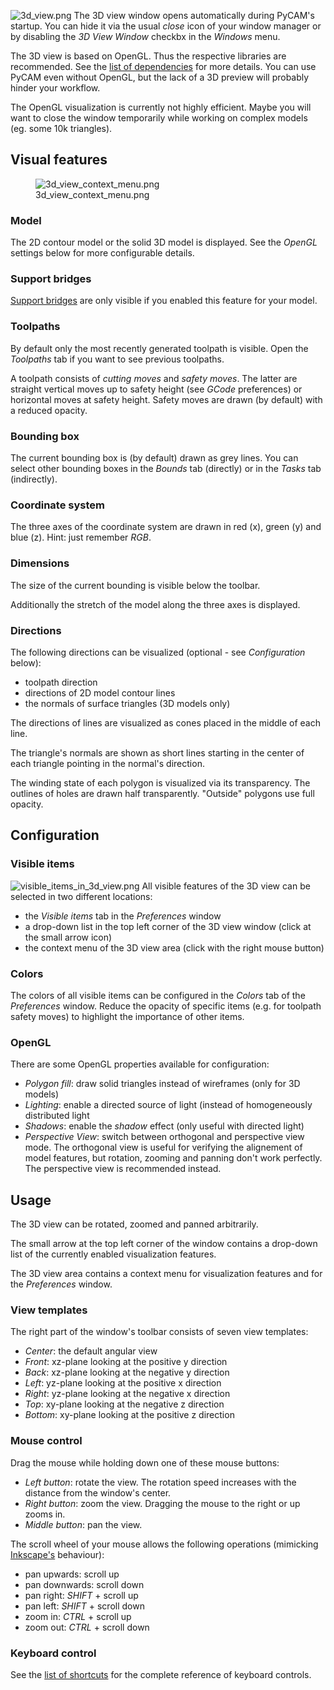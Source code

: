 [[Image:3d_view.png|thumb]]
The 3D view window opens automatically during PyCAM's startup. You can hide it via the usual ''close'' icon of your window manager or by disabling the ''3D View Window'' checkbx in the ''Windows'' menu.

The 3D view is based on OpenGL. Thus the respective libraries are recommended. See the [[Requirements|list of dependencies]] for more details. You can use PyCAM even without OpenGL, but the lack of a 3D preview will probably hinder your workflow.

The OpenGL visualization is currently not highly efficient. Maybe you will want to close the window temporarily while working on complex models (eg. some 10k triangles).

== Visual features ==
[[Image:3d_view_context_menu.png|thumb]]
=== Model ===
The 2D contour model or the solid 3D model is displayed. See the ''OpenGL'' settings below for more configurable details.

=== Support bridges ===
[[Support Bridges|Support bridges]] are only visible if you enabled this feature for your model.

=== Toolpaths ===
By default only the most recently generated toolpath is visible. Open the ''Toolpaths'' tab if you want to see previous toolpaths.

A toolpath consists of ''cutting moves'' and ''safety moves''. The latter are straight vertical moves up to safety height (see ''GCode'' preferences) or horizontal moves at safety height. Safety moves are drawn (by default) with a reduced opacity.

=== Bounding box ===
The current bounding box is (by default) drawn as grey lines. You can select other bounding boxes in the ''Bounds'' tab (directly) or in the ''Tasks'' tab (indirectly).


=== Coordinate system ===
The three axes of the coordinate system are drawn in red (x), green (y) and blue (z). Hint: just remember ''RGB''.

=== Dimensions ===
The size of the current bounding is visible below the toolbar.

Additionally the stretch of the model along the three axes is displayed.

=== Directions ===
The following directions can be visualized (optional - see ''Configuration'' below):
* toolpath direction
* directions of 2D model contour lines
* the normals of surface triangles (3D models only)

The directions of lines are visualized as cones placed in the middle of each line.

The triangle's normals are shown as short lines starting in the center of each triangle pointing in the normal's direction.

The winding state of each polygon is visualized via its transparency. The outlines of holes are drawn half transparently. "Outside" polygons use full opacity.

== Configuration ==
=== Visible items ===
[[Image:visible_items_in_3d_view.png|thumb]]
All visible features of the 3D view can be selected in two different locations:
* the ''Visible items'' tab in the ''Preferences'' window
* a drop-down list in the top left corner of the 3D view window (click at the small arrow icon)
* the context menu of the 3D view area (click with the right mouse button)

=== Colors ===
The colors of all visible items can be configured in the ''Colors'' tab of the ''Preferences'' window. Reduce the opacity of specific items (e.g. for toolpath safety moves) to highlight the importance of other items.

=== OpenGL ===
There are some OpenGL properties available for configuration:
* ''Polygon fill'': draw solid triangles instead of wireframes (only for 3D models)
* ''Lighting'': enable a directed source of light (instead of homogeneously distributed light
* ''Shadows'': enable the ''shadow'' effect (only useful with directed light)
* ''Perspective View'': switch between orthogonal and perspective view mode. The orthogonal view is useful for verifying the alignement of model features, but rotation, zooming and panning don't work perfectly. The perspective view is recommended instead.

== Usage ==
The 3D view can be rotated, zoomed and panned arbitrarily.

The small arrow at the top left corner of the window contains a drop-down list of the currently enabled visualization features.

The 3D view area contains a context menu for visualization features and for the ''Preferences'' window.

=== View templates ===
The right part of the window's toolbar consists of seven view templates:
* ''Center'': the default angular view
* ''Front'': xz-plane looking at the positive y direction
* ''Back'': xz-plane looking at the negative y direction
* ''Left'': yz-plane looking at the positive x direction
* ''Right'': yz-plane looking at the negative x direction
* ''Top'': xy-plane looking at the negative z direction
* ''Bottom'': xy-plane looking at the positive z direction

=== Mouse control ===
Drag the mouse while holding down one of these mouse buttons:
* ''Left button'': rotate the view. The rotation speed increases with the distance from the window's center.
* ''Right button'': zoom the view. Dragging the mouse to the right or up zooms in.
* ''Middle button'': pan the view.

The scroll wheel of your mouse allows the following operations (mimicking [http://inkscape.org Inkscape's] behaviour):
* pan upwards: scroll up
* pan downwards: scroll down
* pan right: ''SHIFT'' + scroll up
* pan left: ''SHIFT'' + scroll down
* zoom in: ''CTRL'' + scroll up
* zoom out: ''CTRL'' + scroll down

=== Keyboard control ===
See the [[KeyboardShortcuts#Visualization_window|list of shortcuts]] for the complete reference of keyboard controls.